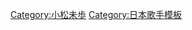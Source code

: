 {{Navbox Musical artist
| name       = 小松未步
| state      = collapsed
| title      = [[小松未步]]
| background = solo_singer
| group1 = 单曲
|  list1 = 1.[[謎 (單曲)|謎]] - 2.[[輝ける星]] - 3.[[唯一的祈愿]] - 4.[[anybody's game]] - 5.[[チャンス (小松未歩の曲)|チャンス]] - 6.[[如履薄冰]] - 7.[[さよならのかけら]] - 8.[[最短距離で]] - 9.[[風がそよぐ場所]] - 10.[[あなたがいるから (小松未歩の曲)|あなたがいるから]] - 11.[[君の瞳には映らない]] - 12.[[Love gone]] - 13.[[とどまることのない愛]] - 14.[[さいごの砦]] - 15.[[愛してる...]] - 16.[[Dance (小松未歩の曲)|dance]] - 17.[[mysterious love]] - 18.[[ふたりの願い]] - 19.[[私さがし]] - 20.[[翼はなくても]] - 21.[[涙キラリ飛ばせ]] - 22.[[砂のしろ]] - 23.[[I 〜誰か...]] - 24.[[I just wanna hold you tight]] - 25.[[あなた色]] - 26.[[恋になれ...]]
| group2 = 专辑
|  list2 = {{Navbox Musical artist|child
| group1 = 原创专辑
|  list1 = 1.[[謎 (アルバム)|謎]] - 2.[[小松未歩 2nd 〜未来〜]] - 3.[[小松未歩 3rd 〜everywhere〜]] - 4.[[小松未歩 4 〜A thousand feelings〜]] - 5.[[小松未歩 5 〜source〜]] - 6.[[小松未歩 6th 〜花野〜]] - 7.[[小松未歩 7 〜prime number〜]] - 8.[[小松未歩 8 〜a piece of cake〜]]
| group2 = 精选
|  list2 = 1.[[小松未歩 ベスト 〜once more〜]]
| group3 = 混音专辑
|  list3 = 1.[[小松未歩 WONDERFUL WORLD 〜SINGLE REMIXES & MORE〜]]
| group4 = 选辑
|  list4 = 1.[[Lyrics (小松未歩のアルバム)|lyrics]]
}}
| group3 = 乐曲提供
|  list3 = 1.[[この街で君と暮らしたい]] - 2.[[SINGLES COLLECTION+4|大空へ]] - 3.[[渇いた叫び]] - 4.[[沒有你的夏天]] - 5.[[手ごたえのない愛]] - 6.[[遠い空で]] - 7.[[君さえいれば (DEENの曲)|君さえいれば]] - 8.[[青い空に出逢えた]] - 9.[[錆びついたマシンガンで今を撃ち抜こう]] - 10.[[Be Happy|Her Lament 〜誰にも聞こえない彼女の叫び〜]] - 11.[[GLORIOUS/PRECIOUS PLACE|PRECIOUS PLACE]] - 12.[[U-ka saegusa IN db II|私を許さないで]] - 13.[[Message (北原愛子のアルバム)|Message]] - 14.[[不機嫌になる私]] - 15.[[Thank You For…|ひとりじゃない]]
| group4 = 相关条目
|  list4 = [[Being (公司)|Being]] - [[Ading]] - [[GIZA studio]] - [[Amemura O-town Record]] - [[ZAIN RECORDS]]
}}<noinclude>
{{DEFAULTSORT:Komatsu Miho}}
[[Category:小松未歩]]
[[Category:日本歌手模板]]
</noinclude>
